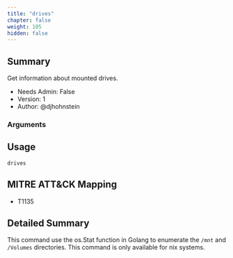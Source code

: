 ```yaml
---
title: "drives"
chapter: false
weight: 105
hidden: false
---
```


## Summary
Get information about mounted drives.

- Needs Admin: False  
- Version: 1  
- Author: @djhohnstein 

### Arguments

## Usage

```
drives
```

## MITRE ATT&CK Mapping

- T1135  
## Detailed Summary

This command use the os.Stat function in Golang to enumerate the `/mnt` and `/Volumes` directories. This command is only available for nix systems.